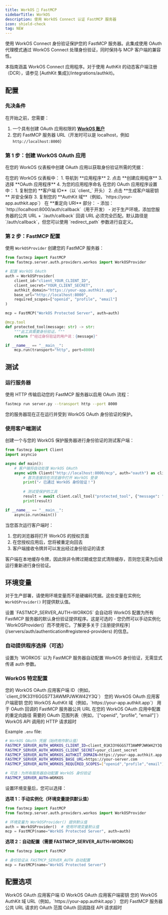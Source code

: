 ```yaml
---
title: WorkOS 🤝 FastMCP
sidebarTitle: WorkOS
description: 使用 WorkOS Connect 认证 FastMCP 服务器
icon: shield-check
tag: NEW
---
```



<VersionBadge version="2.12.0" />

使用 WorkOS Connect 身份验证保护您的 FastMCP 服务器。此集成使用 OAuth 代理模式通过 WorkOS Connect 处理身份验证，同时保持与 MCP 客户端的兼容性。

<Note>
本指南涵盖 WorkOS Connect 应用程序。对于使用 AuthKit 的动态客户端注册（DCR），请参见 [AuthKit 集成](/integrations/authkit)。
</Note>

## 配置

### 先决条件

在开始之前，您需要：
1. 一个具有创建 OAuth 应用权限的 **[WorkOS 账户](https://workos.com/)**
2. 您的 FastMCP 服务器 URL（开发时可以是 localhost，例如 `http://localhost:8000`）

### 第 1 步：创建 WorkOS OAuth 应用

在您的 WorkOS 仪表板中创建 OAuth 应用以获取身份验证所需的凭据：

<Steps>
<Step title="创建 OAuth 应用程序">
在您的 WorkOS 仪表板中：
1. 导航到 **应用程序**
2. 点击 **创建应用程序**
3. 选择 **OAuth 应用程序**
4. 为您的应用程序命名
</Step>

<Step title="获取凭据">
在您的 OAuth 应用程序设置中：
1. 复制您的 **客户端 ID**（以 `client_` 开头）
2. 点击 **生成客户端密钥** 并安全保存
3. 复制您的 **AuthKit 域**（例如，`https://your-app.authkit.app`）
</Step>

<Step title="配置重定向 URI">
在 **重定向 URI** 部分：
- 添加：`http://localhost:8000/auth/callback`（用于开发）
- 对于生产环境，添加您服务器的公共 URL + `/auth/callback`

<Warning>
回调 URL 必须完全匹配。默认路径是 `/auth/callback`，但您可以使用 `redirect_path` 参数进行自定义。
</Warning>
</Step>
</Steps>

### 第 2 步：FastMCP 配置

使用 `WorkOSProvider` 创建您的 FastMCP 服务器：

```python server.py
from fastmcp import FastMCP
from fastmcp.server.auth.providers.workos import WorkOSProvider

# 配置 WorkOS OAuth
auth = WorkOSProvider(
    client_id="client_YOUR_CLIENT_ID",
    client_secret="YOUR_CLIENT_SECRET",
    authkit_domain="https://your-app.authkit.app",
    base_url="http://localhost:8000",
    required_scopes=["openid", "profile", "email"]
)

mcp = FastMCP("WorkOS Protected Server", auth=auth)

@mcp.tool
def protected_tool(message: str) -> str:
    """此工具需要身份验证。"""
    return f"经过身份验证的用户说：{message}"

if __name__ == "__main__":
    mcp.run(transport="http", port=8000)
```

## 测试

### 运行服务器

使用 HTTP 传输启动您的 FastMCP 服务器以启用 OAuth 流程：

```bash
fastmcp run server.py --transport http --port 8000
```

您的服务器现在正在运行并受到 WorkOS OAuth 身份验证的保护。

### 使用客户端测试

创建一个与您的 WorkOS 保护服务器进行身份验证的测试客户端：

```python client.py
from fastmcp import Client
import asyncio

async def main():    
    # 客户端将自动处理 WorkOS OAuth
    async with Client("http://localhost:8000/mcp", auth="oauth") as client:
        # 首次连接将在浏览器中打开 WorkOS 登录
        print("✓ 已通过 WorkOS 身份验证！")
        
        # 测试受保护的工具
        result = await client.call_tool("protected_tool", {"message": "Hello!"})
        print(result)

if __name__ == "__main__":
    asyncio.run(main())
```

当您首次运行客户端时：
1. 您的浏览器将打开 WorkOS 的授权页面
2. 在您授权应用后，您将被重定向回去
3. 客户端接收令牌并可以发出经过身份验证的请求

<Info>
客户端在本地缓存令牌，因此除非令牌过期或您显式清除缓存，否则您无需为后续运行重新进行身份验证。
</Info>

## 环境变量

对于生产部署，请使用环境变量而不是硬编码凭据。这些变量在实例化 `WorkOSProvider()` 时提供默认值。

<Info>
设置 `FASTMCP_SERVER_AUTH=WORKOS` 会自动将 WorkOS 配置为所有 FastMCP 服务器的默认身份验证提供程序。这是可选的 - 您仍然可以手动实例化 `WorkOSProvider()` 而不使用它。了解更多关于 [注册提供程序](/servers/auth/authentication#registered-providers) 的信息。
</Info>

### 自动提供程序选择（可选）

<Card>
<ParamField path="FASTMCP_SERVER_AUTH" default="Not set">
设置为 `WORKOS` 以为 FastMCP 服务器自动配置 WorkOS 身份验证，无需显式传递 auth 参数。
</ParamField>
</Card>

### WorkOS 特定配置

<Card>
<ParamField path="FASTMCP_SERVER_AUTH_WORKOS_CLIENT_ID" required>
您的 WorkOS OAuth 应用客户端 ID（例如，`client_01K33Y6GGS7T3AWMPJWKW42Y3Q`）
</ParamField>

<ParamField path="FASTMCP_SERVER_AUTH_WORKOS_CLIENT_SECRET" required>
您的 WorkOS OAuth 应用客户端密钥
</ParamField>

<ParamField path="FASTMCP_SERVER_AUTH_WORKOS_AUTHKIT_DOMAIN" required>
您的 WorkOS AuthKit 域（例如，`https://your-app.authkit.app`）
</ParamField>

<ParamField path="FASTMCP_SERVER_AUTH_WORKOS_BASE_URL" default="http://localhost:8000">
用于 OAuth 回调的 FastMCP 服务器公共 URL
</ParamField>

<ParamField path="FASTMCP_SERVER_AUTH_WORKOS_REDIRECT_PATH" default="/auth/callback">
在您的 WorkOS OAuth 应用中配置的重定向路径
</ParamField>

<ParamField path="FASTMCP_SERVER_AUTH_WORKOS_REQUIRED_SCOPES" default="[]">
需要的 OAuth 范围列表（例如，`["openid", "profile", "email"]`）
</ParamField>

<ParamField path="FASTMCP_SERVER_AUTH_WORKOS_TIMEOUT_SECONDS" default="10">
WorkOS API 调用的 HTTP 请求超时
</ParamField>
</Card>

Example `.env` file:
```bash
# WorkOS OAuth 凭据（始终用作默认值）
FASTMCP_SERVER_AUTH_WORKOS_CLIENT_ID=client_01K33Y6GGS7T3AWMPJWKW42Y3Q
FASTMCP_SERVER_AUTH_WORKOS_CLIENT_SECRET=your_client_secret
FASTMCP_SERVER_AUTH_WORKOS_AUTHKIT_DOMAIN=https://your-app.authkit.app
FASTMCP_SERVER_AUTH_WORKOS_BASE_URL=https://your-server.com
FASTMCP_SERVER_AUTH_WORKOS_REQUIRED_SCOPES=["openid","profile","email"]

# 可选：为所有服务器自动配置 WorkOS 身份验证
FASTMCP_SERVER_AUTH=WORKOS
```

设置环境变量后，您可以选择：

**选项 1：手动实例化（环境变量提供默认值）**
```python server.py
from fastmcp import FastMCP
from fastmcp.server.auth.providers.workos import WorkOSProvider

# 环境变量为 WorkOSProvider() 提供默认值
auth = WorkOSProvider()  # 使用环境变量默认值
mcp = FastMCP(name="WorkOS Protected Server", auth=auth)
```

**选项 2：自动配置（需要 FASTMCP_SERVER_AUTH=WORKOS）**
```python server.py
from fastmcp import FastMCP

# 身份验证从 FASTMCP_SERVER_AUTH 自动配置
mcp = FastMCP(name="WorkOS Protected Server")
```

## 配置选项

<Card>
<ParamField path="client_id" required>
WorkOS OAuth 应用客户端 ID
</ParamField>

<ParamField path="client_secret" required>
WorkOS OAuth 应用客户端密钥
</ParamField>

<ParamField path="authkit_domain" required>
您的 WorkOS AuthKit 域 URL（例如，`https://your-app.authkit.app`）
</ParamField>

<ParamField path="base_url" required>
您的 FastMCP 服务器公共 URL
</ParamField>

<ParamField path="required_scopes" default="[]">
请求的 OAuth 范围
</ParamField>

<ParamField path="redirect_path" default="/auth/callback">
OAuth 回调路径
</ParamField>

<ParamField path="timeout_seconds" default="10">
API 请求超时
</ParamField>
</Card>